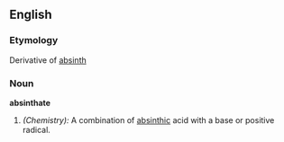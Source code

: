 ==English==

===Etymology===
Derivative of [[absinth]]
===Noun===
'''absinthate'''

#''(Chemistry):'' A combination of [[absinthic]] acid with a base or positive radical.